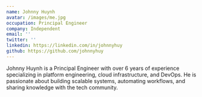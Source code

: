 ```yaml
---
name: Johnny Huynh
avatar: /images/me.jpg
occupation: Principal Engineer
company: Independent
email: ''
twitter: ''
linkedin: https://linkedin.com/in/johnnyhuy
github: https://github.com/johnnyhuy
---
```


Johnny Huynh is a Principal Engineer with over 6 years of experience specializing in platform engineering, cloud infrastructure, and DevOps. He is passionate about building scalable systems, automating workflows, and sharing knowledge with the tech community.
